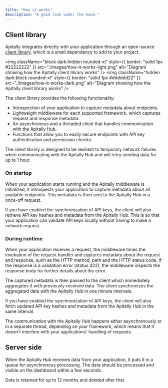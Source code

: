 ```yaml
---
title: "How it works"
description: "A good look under the hood."
---
```


## Client library

Apitally integrates directly with your application through an open-source [client library](https://github.com/apitally/python-client), which is a small dependency to add to your project.

<img
  className="block dark:hidden rounded-xl"
  style={{ border: "solid 1px #22222222" }}
  src="./images/how-it-works-light.png"
  alt="Diagram showing how the Apitally client library works"
/>
<img
  className="hidden dark:block rounded-xl"
  style={{ border: "solid 1px #dddddd22" }}
  src="./images/how-it-works-dark.png"
  alt="Diagram showing how the Apitally client library works"
/>

The client library provides the following functionality:

- Introspection of your application to capture metadata about endpoints.
- Lightweight middleware for each supported framework, which captures request and response metadata.
- An asynchronous and a threaded client that handles communication with the Apitally Hub.
- Functions that allow you to easily secure endpoints with API key authentication and permission checks.

<Note>
  The client library is designed to be resilient to temporary network failures
  when communicating with the Apitally Hub and will retry sending data for up to
  1 hour.
</Note>

### On startup

When your application starts running and the Apitally middleware is initialized, it introspects your application to capture metadata about all available endpoints.
This metadata is then sent to the Apitally Hub in a once-off request.

If you have enabled the synchronization of API keys, the client will also retrieve API key hashes and metadata from the Apitally Hub.
This is so that your application can validate API keys locally without having to make a network request.

### During runtime

When your application receives a request, the middleware times the invokation of the request handler and captures metadata about the request and response, such as the HTTP method, path and the HTTP status code.
If the response is a validation error (status 422), the middleware inspects the response body for further details about the error.

The captured metadata is then passed to the client which immediately aggregates it with previously received data.
The client synchronizes the aggregated data with the Apitally Hub in one minute intervals.

If you have enabled the synchronization of API keys, the client will also fetch updated API key hashes and metadata from the Apitally Hub in the same interval.

<Note>
  The communication with the Apitally Hub happens either asynchronously or in a
  separate thread, depending on your framework, which means that it doesn't
  interfere with your applications' handling of requests.
</Note>

## Server side

When the Apitally Hub receives data from your application, it puts it in a queue for asynchronous processing. The data should be processed and visible on the dashboard within a few seconds.

Data is retained for up to 12 months and deleted after that.
